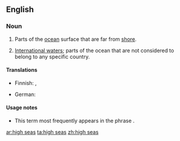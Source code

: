 ==English==

===Noun===
{{infl|en|plural|head=[[high]] [[seas]]}} {{pluralonly}}

# {{nautical}} Parts of the [[ocean]] surface that are far from [[shore]].
# {{context|specifically}} [[international waters|International waters]]; parts of the ocean that are not considered to belong to any specific country.

====Translations====
{{trans-top|parts of ocean far from shore}}
* Finnish: {{t|fi|avomeri}}, {{t|fi|ulkomeri}}
{{trans-mid}}
* German: {{t|de|Hochsee|f}}
{{trans-bottom}}

{{trans-see|international waters}}

====Usage notes====
* This term most frequently appears in the phrase {{term||on the high seas}}.

[[ar:high seas]]
[[ta:high seas]]
[[zh:high seas]]